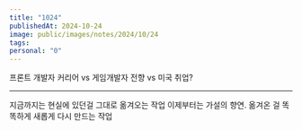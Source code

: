 ```yaml
---
title: "1024"
publishedAt: 2024-10-24
image: public/images/notes/2024/10/24
tags: 
personal: "0"
---
```

 프론트 개발자 커리어 vs 게임개발자 전향 vs 미국 취업?


---
지금까지는 현실에 있던걸 그대로 옮겨오는 작업
이제부터는 가설의 향연. 옮겨온 걸 똑똑하게 새롭게 다시 만드는 작업